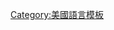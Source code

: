 {{Navbox
 | name = Languages of Arizona
 | title = [[File:Flag of Arizona.svg|20px]]&nbsp;[[亞利桑那州]]諸語言 
 | state = {{{state|autocollapse}}}
 | listclass = hlist

 | group1 = [[德内语支]]
 | list1 =
* [[納瓦荷語]]
* [[Western Apache language|Western Apache]]

 | group2 = [[塔諾安語系]]
 | list2 =
* [[Tewa language|Tewa]]

 | group3 = [[猶他－阿茲特克語系]]
 | list3 =
* [[Hopi language|Hopi]]
* [[O'odham language|O'odham]]
* [[Colorado River Numic language|Southern Paiute]]
* [[Yaqui language|Yaqui]]

 | group4 = [[尤曼–科奇米語系]]
 | list4 =
* [[Cocopah language|Cocopah]]
* [[Havasupai language|Havasupai]]
* [[Havasupai-Hualapai language|Hualapai]]
* [[馬里科帕語]]
* [[Mojave language|Mojave]]
* [[Quechan language|Quechan]]
* [[Yavapai language|Yavapai]]

 | group5 = [[孤立语言]]
 | list5 =
* [[Zuni language|Zuni]]

 | group6 = [[印欧语系]]
 | list6 =
* [[美国英语]]
* [[西班牙语]]

}}<noinclude>
{{collapsible option}}

[[Category:美國語言模板]]
</noinclude>